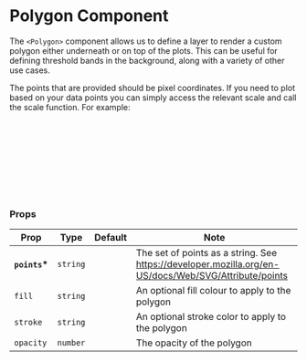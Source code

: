 
<Meta title="Components/Polygon" />

# Polygon Component

The `<Polygon>` component allows us to define a layer to render a custom polygon either underneath or on top of the plots. This can be useful for defining threshold bands in the background, along with a variety of other use cases.

<Canvas of={PolygonStories.Default} />

The points that are provided should be pixel coordinates. If you need to plot based on your data points you can simply access the relevant scale and call the scale function. For example:

```javascript
import { useSelector } from "react-redux";

// Within a component obtain some scales
const xScale = useSelector((s: IState) => chartSelectors.scales.getScale(s, "x"));
const yScale = useSelector((s: IState) => chartSelectors.scales.getScale(s, "y"));

// Given a data point we can translate this to a co-ordinate
const data = { x : 5000, y: 100000 };
const coordinate = { x: xScale(data.x), y: yScale(data.y) };
```

### Props

| Prop           | Type     | Default | Note                                                                                                 |
| -------------- | -------- | ------- | ---------------------------------------------------------------------------------------------------- |
| **`points`\*** | `string` |         | The set of points as a string. See https://developer.mozilla.org/en-US/docs/Web/SVG/Attribute/points |
| `fill`         | `string` |         | An optional fill colour to apply to the polygon                                                      |
| `stroke`       | `string` |         | An optional stroke color to apply to the polygon                                                     |
| `opacity`      | `number` |         | The opacity of the polygon                                                                           |

<br />
